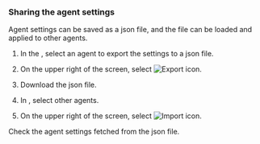 ### Sharing the agent settings

Agent settings can be saved as a json file, and the file can be loaded and applied to other agents.

1. In the <Cmdname sid="TTL06549" className="uitext" />, select an agent to export the settings to a json file.

2. On the upper right of the screen, select ![Export icon](/img/ico-export.svg). 

3. Download the json file.

4. In <Cmdname sid="TTL06549" className="uitext" />, select other agents.

5. On the upper right of the screen, select ![Import icon](/img/ico-import.svg).

Check the agent settings fetched from the json file.
